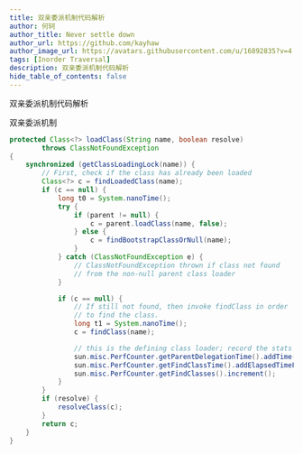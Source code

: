 ```yaml
---
title: 双亲委派机制代码解析
author: 何轲
author_title: Never settle down
author_url: https://github.com/kayhaw
author_image_url: https://avatars.githubusercontent.com/u/16892835?v=4
tags: [Inorder Traversal]
description: 双亲委派机制代码解析
hide_table_of_contents: false
---
```


双亲委派机制代码解析
<!--truncate-->

双亲委派机制
```java
protected Class<?> loadClass(String name, boolean resolve)
        throws ClassNotFoundException
{
    synchronized (getClassLoadingLock(name)) {
        // First, check if the class has already been loaded
        Class<?> c = findLoadedClass(name);
        if (c == null) {
            long t0 = System.nanoTime();
            try {
                if (parent != null) {
                    c = parent.loadClass(name, false);
                } else {
                    c = findBootstrapClassOrNull(name);
                }
            } catch (ClassNotFoundException e) {
                // ClassNotFoundException thrown if class not found
                // from the non-null parent class loader
            }

            if (c == null) {
                // If still not found, then invoke findClass in order
                // to find the class.
                long t1 = System.nanoTime();
                c = findClass(name);

                // this is the defining class loader; record the stats
                sun.misc.PerfCounter.getParentDelegationTime().addTime(t1 - t0);
                sun.misc.PerfCounter.getFindClassTime().addElapsedTimeFrom(t1);
                sun.misc.PerfCounter.getFindClasses().increment();
            }
        }
        if (resolve) {
            resolveClass(c);
        }
        return c;
    }
}
```